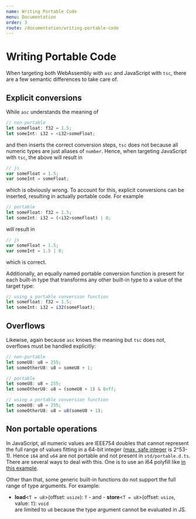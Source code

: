 ```yaml
---
name: Writing Portable Code
menu: Documentation
order: 3
route: /documentation/writing-portable-code
---
```


# Writing Portable Code

When targeting both WebAssembly with `asc` and JavaScript with `tsc`, there are a few semantic differences to take care of.

Explicit conversions
--------------------

While `asc` understands the meaning of

```ts
// non-portable
let someFloat: f32 = 1.5;
let someInt: i32 = <i32>someFloat;
```

and then inserts the correct conversion steps, `tsc` does not because all numeric types are just aliases of `number`. Hence, when targeting JavaScript with `tsc`, the above will result in

```js
// js
var someFloat = 1.5;
var someInt = someFloat;
```

which is obviously wrong. To account for this, explicit conversions can be inserted, resulting in actually portable code. For example

```ts
// portable
let someFloat: f32 = 1.5;
let someInt: i32 = (<i32>someFloat) | 0;
```

will result in

```js
// js
var someFloat = 1.5;
var someInt = 1.5 | 0;
```

which is correct.

Additionally, an equally named portable conversion function is present for each built-in type that transforms any other built-in type to a value of the target type:

```ts
// using a portable conversion function
let someFloat: f32 = 1.5;
let someInt: i32 = i32(someFloat);
```

Overflows
---------

Likewise, again because `asc` knows the meaning but `tsc` does not, overflows must be handled explicitly:

```ts
// non-portable
let someU8: u8 = 255;
let someOtherU8: u8 = someU8 + 1;
```

```ts
// portable
let someU8: u8 = 255;
let someOtherU8: u8 = (someU8 + 1) & 0xff;
```

```ts
// using a portable conversion function
let someU8: u8 = 255;
let someOtherU8: u8 = u8(someU8 + 1);
```

Non portable operations
-----------------------

In JavaScript, all numeric values are IEEE754 doubles that cannot represent the full range of values fitting in a 64-bit integer ([max. safe integer](https://developer.mozilla.org/en-US/docs/Web/JavaScript/Reference/Global_Objects/Number/MAX_SAFE_INTEGER) is 2^53-1). Hence `i64` and `u64` are not portable and not present in `std/portable.d.ts`. There are several ways to deal with this. One is to use an i64 polyfill like [in this example](https://github.com/AssemblyScript/assemblyscript/tree/master/examples/i64-polyfill).

Other than that, some generic built-in functions do not support the full range of type arguments. For example:

* **load**<`T = u8`>(offset: `usize`): `T` - and - **store**<`T = u8`>(offset: `usize`, value: `T`): `void`<br />
  are limited to `u8` because the type argument cannot be evaluated in JS.
